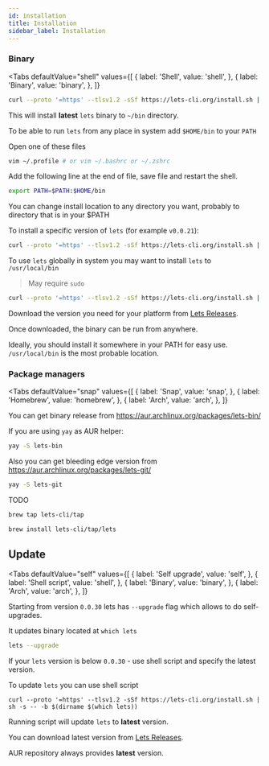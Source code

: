 ```yaml
---
id: installation
title: Installation
sidebar_label: Installation
---
```



### Binary


<Tabs
    defaultValue="shell"
    values={[
        { label: 'Shell', value: 'shell', },
        { label: 'Binary', value: 'binary', },
    ]}
>
<TabItem value="shell">

```bash
curl --proto '=https' --tlsv1.2 -sSf https://lets-cli.org/install.sh | sh -s -- -b ~/bin
```

This will install **latest** `lets` binary to `~/bin` directory.

To be able to run `lets` from any place in system add `$HOME/bin` to your `PATH`

Open one of these files

```bash
vim ~/.profile # or vim ~/.bashrc or ~/.zshrc
```

Add the following line at the end of file, save file and restart the shell.

```bash
export PATH=$PATH:$HOME/bin
```

You can change install location to any directory you want, probably to directory that is in your $PATH

To install a specific version of `lets` (for example `v0.0.21`):

```bash
curl --proto '=https' --tlsv1.2 -sSf https://lets-cli.org/install.sh | sh -s -- v0.0.21
```

To use `lets` globally in system you may want to install `lets` to `/usr/local/bin`

> May require `sudo`

```bash
curl --proto '=https' --tlsv1.2 -sSf https://lets-cli.org/install.sh | sh -s -- -b /usr/local/bin
```

</TabItem>
<TabItem value='binary'>

Download the version you need for your platform from [Lets Releases](https://github.com/lets-cli/lets/releases).

Once downloaded, the binary can be run from anywhere.

Ideally, you should install it somewhere in your PATH for easy use. `/usr/local/bin` is the most probable location.

</TabItem>
</Tabs>


### Package managers

<Tabs
    defaultValue="snap"
    values={[
        { label: 'Snap', value: 'snap', },
        { label: 'Homebrew', value: 'homebrew', },
        { label: 'Arch', value: 'arch', },
    ]}
>
<TabItem value="arch">

You can get binary release from https://aur.archlinux.org/packages/lets-bin/

If you are using `yay` as AUR helper:

```bash
yay -S lets-bin
```

Also you can get bleeding edge version from https://aur.archlinux.org/packages/lets-git/

```bash
yay -S lets-git
```

</TabItem>
<TabItem value="snap">

TODO

</TabItem>
<TabItem value="homebrew">

```bash
brew tap lets-cli/tap
```

```bash
brew install lets-cli/tap/lets
```

</TabItem>
</Tabs>

## Update

<Tabs
    defaultValue="self"
    values={[
        { label: 'Self upgrade', value: 'self', },
        { label: 'Shell script', value: 'shell', },
        { label: 'Binary', value: 'binary', },
        { label: 'Arch', value: 'arch', },
    ]}
>
<TabItem value="self">

Starting from version `0.0.30` lets has `--upgrade` flag which allows to do self-upgrades.

It updates binary located at `which lets`


```bash
lets --upgrade
```

If your `lets` version is below `0.0.30` - use shell script and specify the latest version.

</TabItem>
<TabItem value="shell">

To update `lets` you can use shell script

```
curl --proto '=https' --tlsv1.2 -sSf https://lets-cli.org/install.sh | sh -s -- -b $(dirname $(which lets))
```

Running script will update `lets` to **latest** version.

</TabItem>
<TabItem value="binary">

You can download latest version from [Lets Releases](https://github.com/lets-cli/lets/releases).

</TabItem>
<TabItem value="arch">

AUR repository always provides **latest** version.

</TabItem>
</Tabs>
